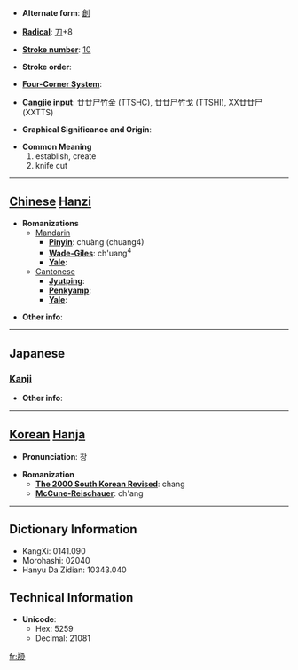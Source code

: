 * '''Alternate form''': [[創]]

* '''[[Wiktionary:Chinese radical index| Radical]]''': [[Wiktionary:Chinese radical index 刀|刀]]+8

* '''[[Wiktionary:Chinese total strokes index|Stroke number]]''': [[Wiktionary:Chinese total strokes index 10|10]]

* '''Stroke order''': 

* '''[[Wiktionary:Chinese four corner index|Four-Corner System]]''': 

* '''[[Wiktionary:Chinese Cangjie index|Cangjie input]]''': 廿廿尸竹金 (TTSHC), 廿廿尸竹戈 (TTSHI), XX廿廿尸 (XXTTS)

* '''Graphical Significance and Origin''': 

* '''Common Meaning'''
*#establish, create
*# knife cut


----

== [[Chinese]] [[Hanzi]] ==

* '''Romanizations'''
** [[Mandarin]]
*** '''[[Pinyin]]''': chuàng (chuang4)
*** '''[[Wade-Giles]]''': ch'uang<sup>4</sup>
*** '''[[Yale]]''': 
**[[Cantonese]]
***'''[[Jyutping]]''':
***'''[[Penkyamp]]''': 
***'''[[Yale]]''': 

* '''Other info''': 

----

==Japanese==
===[[Kanji]]===
{{kanji|on readings=[[そう]] (sō)
|kun readings=[[きず]] (kizu), [[はじめる]] (hajimeru)
}}

* '''Other info''':  

----

== [[Korean]] [[Hanja]] ==

* '''Pronunciation''': 창

* '''Romanization'''
** '''[[The 2000 South Korean Revised Romanization|The 2000 South Korean Revised]]''': chang
** '''[[McCune-Reischauer]]''': ch'ang

----

== Dictionary Information ==

* KangXi: 0141.090
* Morohashi: 02040
* Hanyu Da Zidian: 10343.040

== Technical Information ==

* '''Unicode''':
** Hex: 5259
** Decimal: 21081

[[fr:剙]]